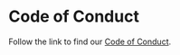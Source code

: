 
<Meta title="Getting Started/Code of Conduct" />

# Code of Conduct

Follow the link to find our [Code of Conduct](https://github.com/table-library/react-table-library/blob/master/CODE_OF_CONDUCT.md).